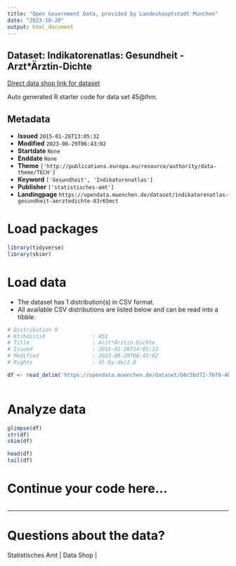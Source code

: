 ```yaml
---
title: "Open Government Data, provided by Landeshauptstadt München"
date: "2023-10-20"
output: html_document
---
```


## Dataset: Indikatorenatlas: Gesundheit - Arzt*Ärztin-Dichte

[Direct data shop link for dataset](https://opendata.muenchen.de/dataset/indikatorenatlas-gesundheit-aerztedichte-83r65mct)

Auto generated R starter code for data set 45@lhm.

## Metadata

- **Issued** `2015-01-26T13:05:32`
- **Modified** `2023-08-29T06:43:02`
- **Startdate** `None`
- **Enddate** `None`
- **Theme** `['http://publications.europa.eu/resource/authority/data-theme/TECH']`
- **Keyword** `['Gesundheit', 'Indikatorenatlas']`
- **Publisher** `['statistisches-amt']`
- **Landingpage** `https://opendata.muenchen.de/dataset/indikatorenatlas-gesundheit-aerztedichte-83r65mct`


# Load packages

```r

library(tidyverse)
library(skimr)

```

# Load data

-   The dataset has 1 distribution(s) in CSV format.
-   All available CSV distributions are listed below and can be read into a tibble.

```r

# Distribution 0
# Ktzhdistid               : 451
# Title                    : Arzt*Ärztin-Dichte
# Issued                   : 2015-01-26T14:05:33
# Modified                 : 2023-08-29T06:43:02
# Rights                   : dl-by-de/2.0

df <- read_delim('https://opendata.muenchen.de/dataset/b6c5bd72-76f0-4bb9-83b5-b56933818465/resource/734c005e-233b-4a2c-9ecc-3b789782ec2b/download/indikat_gesundheit_arzt_aerztin-dichte_280823.csv')



```

# Analyze data

```r

glimpse(df)
str(df)
skim(df)

head(df)
tail(df)

```

# Continue your code here...

```r

```

------------------------------------------------------------------------

# Questions about the data?

Statistisches Amt | Data Shop | 
